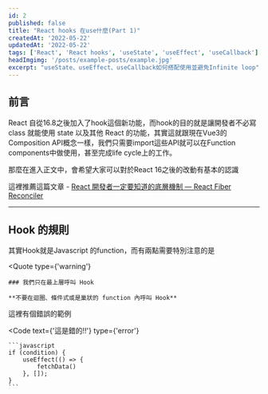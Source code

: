 ```yaml
---
id: 2
published: false
title: "React hooks 在use什麼(Part 1)"
createdAt: '2022-05-22'
updatedAt: '2022-05-22'
tags: ['React', 'React hooks', 'useState', 'useEffect', 'useCallback']
headImgimg: '/posts/example-posts/example.jpg'
excerpt: "useState、useEffect、useCallback如何搭配使用並避免Infinite loop"
---
```


## 前言

React 自從16.8之後加入了hook這個新功能，而hook的目的就是讓開發者不必寫 class 就能使用 state 以及其他 React 的功能，其實這就跟現在Vue3的Composition API概念一樣，我們只需要import這些API就可以在Function components中做使用，甚至完成life cycle上的工作。

那麼在進入正文中，會希望大家可以對於React 16之後的改動有基本的認識

這裡推薦這篇文章 - [React 開發者一定要知道的底層機制 — React Fiber Reconciler]( https://medium.com/starbugs/react-%E9%96%8B%E7%99%BC%E8%80%85%E4%B8%80%E5%AE%9A%E8%A6%81%E7%9F%A5%E9%81%93%E7%9A%84%E5%BA%95%E5%B1%A4%E6%9E%B6%E6%A7%8B-react-fiber-c3ccd3b047a1)

---

## Hook 的規則

其實Hook就是Javascript 的function，而有兩點需要特別注意的是

<Quote
    type={'warning'}
>
    ### 我們只在最上層呼叫 Hook

    **不要在迴圈、條件式或是巢狀的 function 內呼叫 Hook**
</Quote>

這裡有個錯誤的範例

<Code
    text={'這是錯的!!'}
    type={'error'}
>
    ```javascript
    if (condition) {
        useEffect(() => {
            fetchData()
        }, []);
    }
    ```
</Code>
